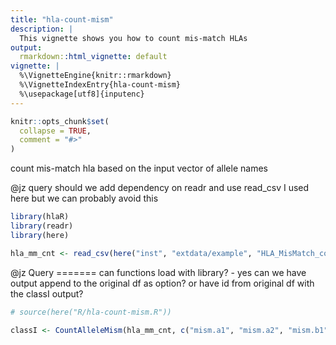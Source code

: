 ```yaml
---
title: "hla-count-mism"
description: |
  This vignette shows you how to count mis-match HLAs
output:
  rmarkdown::html_vignette: default
vignette: |
  %\VignetteEngine{knitr::rmarkdown}
  %\VignetteIndexEntry{hla-count-mism}
  %\usepackage[utf8]{inputenc}
---
```


```r
knitr::opts_chunk$set(
  collapse = TRUE,
  comment = "#>"
)
```

count mis-match hla based on the input vector of allele names

@jz query should we add dependency on readr and use read_csv
I used here but we can probably avoid this

```r
library(hlaR)
library(readr)
library(here)
```

```r
hla_mm_cnt <- read_csv(here("inst", "extdata/example", "HLA_MisMatch_count_test.csv"))
```

@jz Query =======
can functions load with library? - yes
can we have output append to the original df as option? or have id from original df with the classI output?

```r

# source(here("R/hla-count-mism.R"))

classI <- CountAlleleMism(hla_mm_cnt, c("mism.a1", "mism.a2", "mism.b1", "mism.b2"))

```

